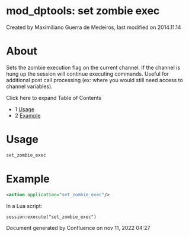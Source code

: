 
# mod_dptools: set zombie exec 

 Created by  Maximiliano Guerra de Medeiros, last modified on 2014.11.14

# About

Sets the zombie execution flag on the current channel. If the channel is hung up the session will continue executing commands. Useful for additional post call processing (ex: where you would still need access to channel variables).

Click here to expand Table of Contents

* 1 [Usage](#-freeswitch--mod_dptools-set-zombie-exec-)
* 2 [Example](#-freeswitch--mod_dptools-set-zombie-exec-)

# Usage

```xml
set_zombie_exec 
```

# Example

```xml
<action application="set_zombie_exec"/> 
```

 In a Lua script:

```xml
session:execute("set_zombie_exec")
```

Document generated by Confluence on nov 11, 2022 04:27
